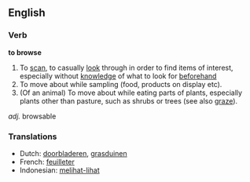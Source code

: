 ==English==

===Verb===
'''to browse'''

# To [[scan]], to casually [[look]] through in order to find items of interest, especially without [[knowledge]] of what to look for [[beforehand]]
# To move about while sampling (food, products on display etc).
# (Of an animal) To move about while eating parts of plants, especially plants other than pasture, such as shrubs or trees (see also [[graze]]).


''adj.'' browsable

===Translations===
*Dutch: [[doorbladeren]], [[grasduinen]]
*French: [[feuilleter]]
*Indonesian: [[lihat|melihat-lihat]]